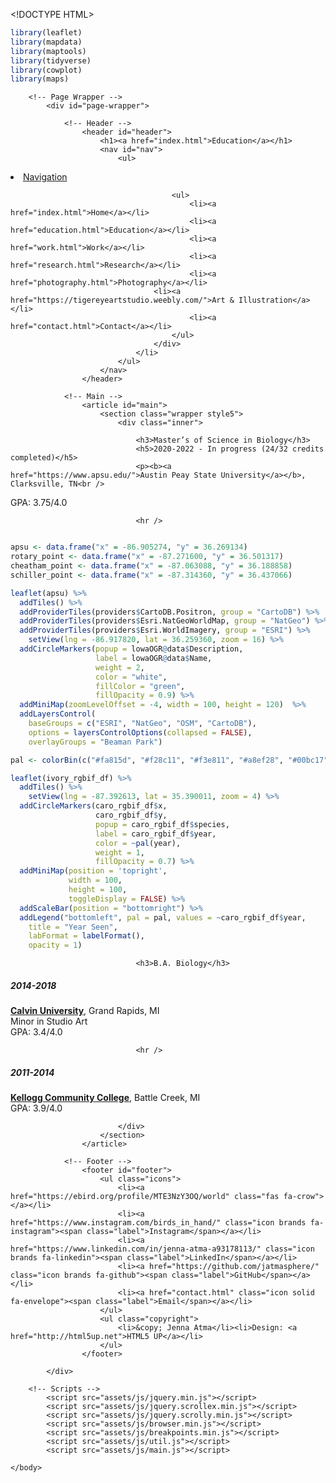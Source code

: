 <!DOCTYPE HTML>
<!--
	Spectral by HTML5 UP
	html5up.net | @ajlkn
	Free for personal and commercial use under the CCA 3.0 license (html5up.net/license)
-->
```r
library(leaflet)
library(mapdata)
library(maptools)
library(tidyverse)
library(cowplot)
library(maps)
```

<html>
	<head>
		<title>Education</title>
		<meta charset="utf-8" />
		<meta name="viewport" content="width=device-width, initial-scale=1, user-scalable=no" />
		<link rel="stylesheet" href="assets/css/main.css" />
		<noscript><link rel="stylesheet" href="assets/css/noscript.css" /></noscript>
	</head>
	<body class="is-preload">

		<!-- Page Wrapper -->
			<div id="page-wrapper">

				<!-- Header -->
					<header id="header">
						<h1><a href="index.html">Education</a></h1>
						<nav id="nav">
							<ul>
<li class="special">
									<a href="#menu" class="menuToggle"><span>Navigation</span></a>
									<div id="menu">
										<ul>
											<li><a href="index.html">Home</a></li>
											<li><a href="education.html">Education</a></li>
											<li><a href="work.html">Work</a></li>
											<li><a href="research.html">Research</a></li>
											<li><a href="photography.html">Photography</a></li>
							       	<li><a href="https://tigereyeartstudio.weebly.com/">Art & Illustration</a></li>
											<li><a href="contact.html">Contact</a></li>
										</ul>
									</div>
								</li>
							</ul>
						</nav>
					</header>

				<!-- Main -->
					<article id="main">
						<section class="wrapper style5">
							<div class="inner">

								<h3>Master’s of Science in Biology</h3>
								<h5>2020-2022 - In progress (24/32 credits completed)</h5>
								<p><b><a href="https://www.apsu.edu/">Austin Peay State University</a></b>, Clarksville, TN<br />
GPA: 3.75/4.0</p>

								<hr />
								

```r
apsu <- data.frame("x" = -86.905274, "y" = 36.269134)
rotary_point <- data.frame("x" = -87.271600, "y" = 36.501317)
cheatham_point <- data.frame("x" = -87.063088, "y" = 36.188858)
schiller_point <- data.frame("x" = -87.314360, "y" = 36.437066)
```

```r
leaflet(apsu) %>% 
  addTiles() %>%
  addProviderTiles(providers$CartoDB.Positron, group = "CartoDB") %>%
  addProviderTiles(providers$Esri.NatGeoWorldMap, group = "NatGeo") %>%
  addProviderTiles(providers$Esri.WorldImagery, group = "ESRI") %>%
    setView(lng = -86.917820, lat = 36.259360, zoom = 16) %>%
  addCircleMarkers(popup = lowaOGR@data$Description,
                   label = lowaOGR@data$Name,
                   weight = 2,
                   color = "white",
                   fillColor = "green",
                   fillOpacity = 0.9) %>%
  addMiniMap(zoomLevelOffset = -4, width = 100, height = 120)  %>%
  addLayersControl(
    baseGroups = c("ESRI", "NatGeo", "OSM", "CartoDB"),
    options = layersControlOptions(collapsed = FALSE),
    overlayGroups = "Beaman Park")
```

```r
pal <- colorBin(c("#fa815d", "#f28c11", "#f3e811", "#a8ef28", "#00bc17", "#003607"), caro_rgbif_df$year)

leaflet(ivory_rgbif_df) %>% 
  addTiles() %>% 
    setView(lng = -87.392613, lat = 35.390011, zoom = 4) %>%
  addCircleMarkers(caro_rgbif_df$x,
                   caro_rgbif_df$y,
                   popup = caro_rgbif_df$species,
                   label = caro_rgbif_df$year,
                   color = ~pal(year),
                   weight = 1,
                   fillOpacity = 0.7) %>%
  addMiniMap(position = 'topright',
             width = 100, 
             height = 100,
             toggleDisplay = FALSE) %>%
  addScaleBar(position = "bottomright") %>%
  addLegend("bottomleft", pal = pal, values = ~caro_rgbif_df$year,
    title = "Year Seen",
    labFormat = labelFormat(),
    opacity = 1)

```

								<h3>B.A. Biology</h3>
<h5>2014-2018</h5>
<p><b><a href="https://calvin.edu/">Calvin University</a></b>, Grand Rapids, MI<br />
Minor in Studio Art<br />
GPA: 3.4/4.0</p></p>

								<hr />

<h5>2011-2014</h5>
<p><b><a href="https://www.kellogg.edu/">Kellogg Community College</a></b>, Battle Creek, MI<br />
GPA: 3.9/4.0</p></p>

							</div>
						</section>
					</article>

				<!-- Footer -->
					<footer id="footer">
						<ul class="icons">
							<li><a href="https://ebird.org/profile/MTE3NzY3OQ/world" class="fas fa-crow"></a></li>
							<li><a href="https://www.instagram.com/birds_in_hand/" class="icon brands fa-instagram"><span class="label">Instagram</span></a></li>
							<li><a href="https://www.linkedin.com/in/jenna-atma-a93178113/" class="icon brands fa-linkedin"><span class="label">LinkedIn</span></a></li>
							<li><a href="https://github.com/jatmasphere/" class="icon brands fa-github"><span class="label">GitHub</span></a></li>
							<li><a href="contact.html" class="icon solid fa-envelope"><span class="label">Email</span></a></li>
						</ul>
						<ul class="copyright">
							<li>&copy; Jenna Atma</li><li>Design: <a href="http://html5up.net">HTML5 UP</a></li>
						</ul>
					</footer>

			</div>

		<!-- Scripts -->
			<script src="assets/js/jquery.min.js"></script>
			<script src="assets/js/jquery.scrollex.min.js"></script>
			<script src="assets/js/jquery.scrolly.min.js"></script>
			<script src="assets/js/browser.min.js"></script>
			<script src="assets/js/breakpoints.min.js"></script>
			<script src="assets/js/util.js"></script>
			<script src="assets/js/main.js"></script>

	</body>
</html>